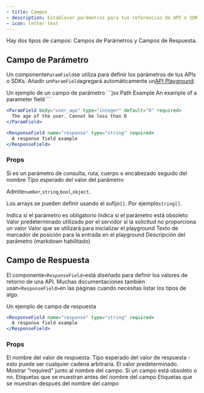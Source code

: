 ```yaml
---
- title: Campos
- description: Establecer parámetros para tus referencias de API o SDK
- icon: letter-text
---
```


Hay dos tipos de campos: Campos de Parámetros y Campos de Respuesta.

## Campo de Parámetro

Un componente`ParamField`se utiliza para definir los parámetros de tus APIs o SDKs. Añadir un`ParamField`agregará automáticamente un[API Playground](/es/api-playground/overview).

<ParamField path="param" type="string" required>
  Un ejemplo de un campo de parámetro
</ParamField>

<RequestExample>
  ```jsx Path Example
  <ParamField path="param" type="string">
    An example of a parameter field
  </ParamField>
  ```

  ```jsx Body Example
  <ParamField body="user_age" type="integer" default="0" required>
    The age of the user. Cannot be less than 0
  </ParamField>
  ```

  ```jsx Response Example
  <ResponseField name="response" type="string" required>
    A response field example
  </ResponseField>
  ```
</RequestExample>

### Props

<ParamField body="query, path, body, or header" type="string">
  Si es un parámetro de consulta, ruta, cuerpo o encabezado seguido del nombre
</ParamField>

<ParamField body="type" type="string">
  Tipo esperado del valor del parámetro

  Admite`number`,`string`,`bool`,`object`.

  Los arrays se pueden definir usando el sufijo`[]`. Por ejemplo`string[]`.
</ParamField>

<ParamField body="required" type="boolean">
  Indica si el parámetro es obligatorio
</ParamField>

<ParamField body="deprecated" type="boolean">
  Indica si el parámetro está obsoleto
</ParamField>

<ParamField body="default" type="string">
  Valor predeterminado utilizado por el servidor si la solicitud no proporciona un valor
</ParamField>

<ParamField body="initialValue" type="any">
  Valor que se utilizará para inicializar el playground
</ParamField>

<ParamField body="placeholder" type="string">
  Texto de marcador de posición para la entrada en el playground
</ParamField>

<ParamField body="children" type="string">
  Descripción del parámetro (markdown habilitado)
</ParamField>

## Campo de Respuesta

El componente`<ResponseField>`está diseñado para definir los valores de retorno de una API. Muchas documentaciones también usan`<ResponseField>`en las páginas cuando necesitas listar los tipos de algo.

<ResponseField name="response" type="string" required>
  Un ejemplo de campo de respuesta
</ResponseField>

```jsx
<ResponseField name="response" type="string" required>
  A response field example
</ResponseField>
```

### Props

<ResponseField name="name" type="string" required>
  El nombre del valor de respuesta.
</ResponseField>

<ResponseField name="type" type="string" required>
  Tipo esperado del valor de respuesta - esto puede ser cualquier cadena arbitraria.
</ResponseField>

<ResponseField name="default" type="string">
  El valor predeterminado.
</ResponseField>

<ResponseField name="required" type="boolean">
  Mostrar "required" junto al nombre del campo.
</ResponseField>

<ResponseField name="deprecated" type="boolean">
  Si un campo está obsoleto o no.
</ResponseField>

<ResponseField name="pre" type="string[]">
  Etiquetas que se muestran antes del nombre del campo
</ResponseField>

<ResponseField name="post" type="string[]">
  Etiquetas que se muestran después del nombre del campo
</ResponseField>
